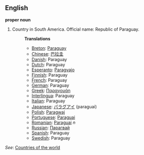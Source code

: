 ==English==

'''proper noun'''

# Country in South America. Official name: Republic of Paraguay.
#:'''Translations'''
#:*[[Breton]]: [[Paraguay]]
#:*[[Chinese]]: [[巴拉圭]]
#:*[[Danish]]: Paraguay
#:*[[Dutch]]: Paraguay
#:*[[Esperanto]]: [[Paragvajo]]
#:*[[Finnish]]: Paraguay
#:*[[French]]: Paraguay
#:*[[German]]: Paraguay
#:*[[Greek]]: [[Παραγουάη]]
#:*[[Interlingua]]: Paraguay
#:*[[Italian]]: Paraguay
#:*[[Japanese]]: [[パラグアイ]] (paraguai)
#:*[[Polish]]: [[Paragwaj]]
#:*[[Portuguese]]: [[Paraguai]]
#:*[[Romanian]]: [[Paraguai]] ''n''
#:*[[Russian]]: [[Парагвай]]
#:*[[Spanish]]: Paraguay
#:*[[Swedish]]: Paraguay

''See'': [[Countries of the world]]